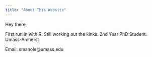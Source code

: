 ```yaml
---
title: "About This Website"
---
```


Hey there, 

First run in with R. Still working out the kinks.
2nd Year PhD Student.
Umass-Amherst

Email: smanole@umass.edu
